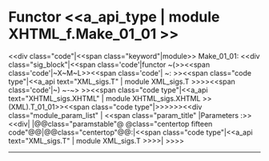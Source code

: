 =Functor <<a_api_type | module XHTML_f.Make_01_01 >> =
<<div class="code"|<<span class="keyword"|module>> Make_01_01: <<div class="sig_block"|<<span class='code'|functor ~(>><<span class='code'|~X~M~L>><<span class='code'| ~: >><<span class="code type"|<<a_api text="XML_sigs.T" | module XML_sigs.T >>>><<span class='code'|~) ~-~> >><<span class="code type"|<<a_api text="XHTML_sigs.XHTML" | module XHTML_sigs.XHTML >>(XML).T_01_01>><<span class="code type"|{{{  }}}>>>>>><<div class="module_param_list" | <<span class="param_title" |Parameters :>><<div|
|@@class="paramstable"@ @class="centertop fifteen code"@@{{{XML}}}|@@class="centertop"@@:|<<span class="code type"|<<a_api text="XML_sigs.T" | module XML_sigs.T >>>>|
>>>>

----
